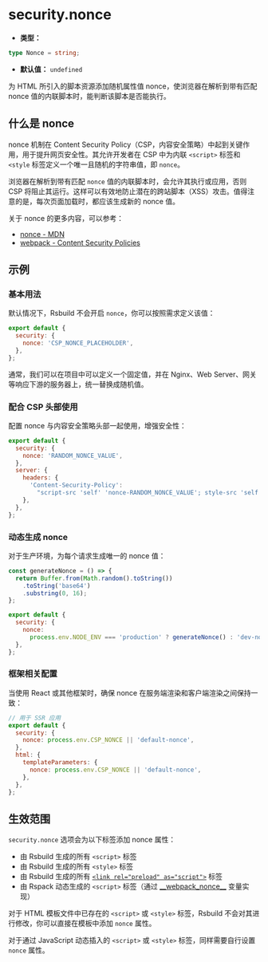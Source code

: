 # security.nonce

- **类型：**

```ts
type Nonce = string;
```

- **默认值：** `undefined`

为 HTML 所引入的脚本资源添加随机属性值 nonce，使浏览器在解析到带有匹配 nonce 值的内联脚本时，能判断该脚本是否能执行。

## 什么是 nonce

nonce 机制在 Content Security Policy（CSP，内容安全策略）中起到关键作用，用于提升网页安全性。其允许开发者在 CSP 中为内联 `<script>` 标签和 `<style` 标签定义一个唯一且随机的字符串值，即 `nonce`。

浏览器在解析到带有匹配 `nonce` 值的内联脚本时，会允许其执行或应用，否则 CSP 将阻止其运行。这样可以有效地防止潜在的跨站脚本（XSS）攻击。值得注意的是，每次页面加载时，都应该生成新的 nonce 值。

关于 nonce 的更多内容，可以参考：

- [nonce - MDN](https://developer.mozilla.org/en-US/docs/Web/HTML/Global_attributes/nonce)
- [webpack - Content Security Policies](https://webpack.js.org/guides/csp/)

## 示例

### 基本用法

默认情况下，Rsbuild 不会开启 `nonce`，你可以按照需求定义该值：

```js
export default {
  security: {
    nonce: 'CSP_NONCE_PLACEHOLDER',
  },
};
```

通常，我们可以在项目中可以定义一个固定值，并在 Nginx、Web Server、网关等响应下游的服务器上，统一替换成随机值。

### 配合 CSP 头部使用

配置 nonce 与内容安全策略头部一起使用，增强安全性：

```js
export default {
  security: {
    nonce: 'RANDOM_NONCE_VALUE',
  },
  server: {
    headers: {
      'Content-Security-Policy':
        "script-src 'self' 'nonce-RANDOM_NONCE_VALUE'; style-src 'self' 'nonce-RANDOM_NONCE_VALUE';",
    },
  },
};
```

### 动态生成 nonce

对于生产环境，为每个请求生成唯一的 nonce 值：

```js
const generateNonce = () => {
  return Buffer.from(Math.random().toString())
    .toString('base64')
    .substring(0, 16);
};

export default {
  security: {
    nonce:
      process.env.NODE_ENV === 'production' ? generateNonce() : 'dev-nonce-123',
  },
};
```

### 框架相关配置

当使用 React 或其他框架时，确保 nonce 在服务端渲染和客户端渲染之间保持一致：

```js
// 用于 SSR 应用
export default {
  security: {
    nonce: process.env.CSP_NONCE || 'default-nonce',
  },
  html: {
    templateParameters: {
      nonce: process.env.CSP_NONCE || 'default-nonce',
    },
  },
};
```

## 生效范围

`security.nonce` 选项会为以下标签添加 nonce 属性：

- 由 Rsbuild 生成的所有 `<script>` 标签
- 由 Rsbuild 生成的所有 `<style>` 标签
- 由 Rsbuild 生成的所有 [`<link rel="preload" as="script">`](/config/performance/preload) 标签
- 由 Rspack 动态生成的 `<script>` 标签（通过 [\_\_webpack_nonce\_\_](https://rspack.rs/zh/api/runtime-api/module-variables#__webpack_nonce__) 变量实现）

对于 HTML 模板文件中已存在的 `<script>` 或 `<style>` 标签，Rsbuild 不会对其进行修改，你可以直接在模板中添加 `nonce` 属性。

对于通过 JavaScript 动态插入的 `<script>` 或 `<style>` 标签，同样需要自行设置 `nonce` 属性。
